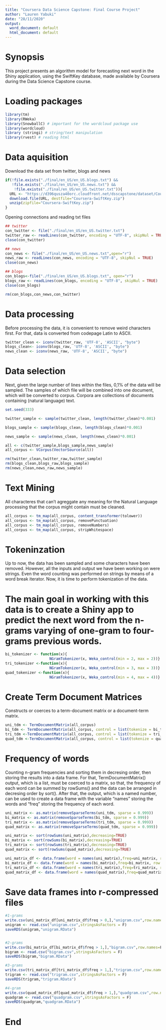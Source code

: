 ---
title: "Coursera Data Science Capstone: Final Course Project"
author: "Lauren Yabuki"
date: "28/11/2020"
output:
  word_document: default
  html_document: default
---
# Synopsis 

This project presents an algorithm model for forecasting next word in the Shiny application, using the SwiftKey database, made available by Coursera during the Data Science Capstone course.

# Loading packages
```{r warning=FALSE}
library(tm)
library(RWeka)
library(SnowballC) # important for the wordcloud package use
library(wordcloud)
library (stringi) # string/text manipulation
library(rvest) # reading html
```

# Data aquisition

Download the data set from twitter, blogs and news

```{r}
if(!file.exists("./final/en_US/en_US.blogs.txt") &&
   !file.exists("./final/en_US/en_US.news.txt") && 
    !file.exists("./final/en_US/en_US.twitter.txt")){
  URL <- "https://d396qusza40orc.cloudfront.net/dsscapstone/dataset/Coursera-SwiftKey.zip"
  download.file(URL, destfile="Coursera-SwiftKey.zip")
  unzip(zipfile="Coursera-SwiftKey.zip")
}
```

Opening connections and reading txt files

```{r warning=FALSE}
## twitter
con_twitter <- file("./final/en_US/en_US.twitter.txt")
twitter_raw <- readLines(con_twitter, encoding = "UTF-8", skipNul = TRUE)
close(con_twitter)

## news
con_news <- file("./final/en_US/en_US.news.txt",open="r")
news_raw <- readLines(con_news, encoding = "UTF-8", skipNul = TRUE) 
close(con_news)

## blogs
con_blogs<-file("./final/en_US/en_US.blogs.txt", open="r")
blogs_raw <- readLines(con_blogs, encoding = "UTF-8", skipNul = TRUE) 
close(con_blogs)

rm(con_blogs,con_news,con_twitter)
```

# Data processing

Before processing the data, it is convenient to remove weird characters first. For that, data is converted from codepage Latin to ASCII.

```{r message=FALSE, warning=FALSE}
twitter_clean <- iconv(twitter_raw, 'UTF-8', 'ASCII', "byte")
blogs_clean<- iconv(blogs_raw, 'UTF-8', 'ASCII', "byte")
news_clean <- iconv(news_raw, 'UTF-8', 'ASCII', "byte")
```

# Data selection

Next, given the large number of lines within the files, 0,1% of the data will be sampled. The samples of which file will be combined into one document, which will be converted to corpus. Corpora are collections of documents containing (natural language) text.

```{r message=FALSE, warning=FALSE}
set.seed(333)

twitter_sample <- sample(twitter_clean, length(twitter_clean)*0.001)

blogs_sample <- sample(blogs_clean, length(blogs_clean)*0.001)

news_sample <- sample(news_clean, length(news_clean)*0.001)

all <- c(twitter_sample,blogs_sample,news_sample)
all_corpus <- VCorpus(VectorSource(all))

rm(twitter_clean,twitter_raw,twitter_sample)
rm(blogs_clean,blogs_raw,blogs_sample)
rm(news_clean,news_raw,news_sample)
```

# Text Mining

All characteres that can't agreggate any meaning for the Natural Language processing that the corpus might contain must be cleaned.

```{r message=FALSE, warning=FALSE}
all_corpus <- tm_map(all_corpus, content_transformer(tolower))
all_corpus <- tm_map(all_corpus, removePunctuation)
all_corpus <- tm_map(all_corpus, removeNumbers)
all_corpus <- tm_map(all_corpus, stripWhitespace)
```

# Tokeninzation

Up to now, the data has been sampled and some characters have been removed. However, all the inputs and output we have been working on were strings. Even the word counting was performed on strings by means of a word break iterator. Now, it is time to perform tokenization of the data.

# The main goal in working with this data is to create a Shiny app to predict the next word from the n-grams varying of one-gram to four-grams previous words.

```{r}
bi_tokenizer <- function(x){
                    NGramTokenizer(x, Weka_control(min = 2, max = 2))}
tri_tokenizer <-function(x){
                    NGramTokenizer(x, Weka_control(min = 3, max = 3))}
quad_tokenizer <-function(x){
                    NGramTokenizer(x, Weka_control(min = 4, max = 4))}
```

# Create Term Document Matrices 

Constructs or coerces to a term-document matrix or a document-term matrix.

```{r}
uni_tdm <- TermDocumentMatrix(all_corpus)
bi_tdm <- TermDocumentMatrix(all_corpus, control = list(tokenize = bi_tokenizer))
tri_tdm <-TermDocumentMatrix(all_corpus, control = list(tokenize = tri_tokenizer))
quad_tdm <-TermDocumentMatrix(all_corpus, control = list(tokenize = quad_tokenizer))
```

# Frequency of words

Counting n-gram frequencies and sorting them in decresing order, then storing the results into a data frame. For that, TermDocumentMatrix() output, which is a list, must be coerced to a matrix, so that, the frequency of each word can be summed by rowSums() and the data can be arranged in decresing order by sort(). After that, the output, which is a named number, can be used to create a data frame with the variable "names" storing the words and "freq" storing the frequency of each word.

```{r}
uni_matrix <- as.matrix(removeSparseTerms(uni_tdm, sparse = 0.999))
bi_matrix <- as.matrix(removeSparseTerms(bi_tdm, sparse = 0.999))
tri_matrix <- as.matrix(removeSparseTerms(tri_tdm, sparse = 0.999))
quad_matrix <- as.matrix(removeSparseTerms(quad_tdm, sparse = 0.999))

uni_matrix <- sort(rowSums(uni_matrix),decreasing=TRUE)
bi_matrix <- sort(rowSums(bi_matrix),decreasing=TRUE)
tri_matrix <- sort(rowSums(tri_matrix),decreasing=TRUE)
quad_matrix <- sort(rowSums(quad_matrix),decreasing=TRUE)

uni_matrix_df <- data.frame(word = names(uni_matrix),freq=uni_matrix, row.names = 1:length(uni_matrix))
bi_matrix_df <- data.frame(word = names(bi_matrix),freq=bi_matrix, row.names = 1:length(bi_matrix))
tri_matrix_df <- data.frame(word = names(tri_matrix),freq=tri_matrix, row.names = 1:length(tri_matrix))
quad_matrix_df <- data.frame(word = names(quad_matrix),freq=quad_matrix, row.names = 1:length(quad_matrix))
```

# Save data frames into r-compressed files

```{r}
#1-grams
write.csv(uni_matrix_df[uni_matrix_df$freq > 0,],"unigram.csv",row.names=F)
unigram <- read.csv("unigram.csv",stringsAsFactors = F)
saveRDS(unigram,"unigram.RData")


#2-grams
write.csv(bi_matrix_df[bi_matrix_df$freq > 1,],"bigram.csv",row.names=F)
bigram <- read.csv("bigram.csv",stringsAsFactors = F)
saveRDS(bigram,"bigram.RData")

#3-grams
write.csv(tri_matrix_df[tri_matrix_df$freq > 1,],"trigram.csv",row.names=F)
trigram <- read.csv("trigram.csv",stringsAsFactors = F)
saveRDS(trigram,"trigram.RData")

#4-gram
write.csv(quad_matrix_df[quad_matrix_df$freq > 1,],"quadgram.csv",row.names=F)
quadgram <- read.csv("quadgram.csv",stringsAsFactors = F)
saveRDS(quadgram,"quadgram.RData")
```


# End